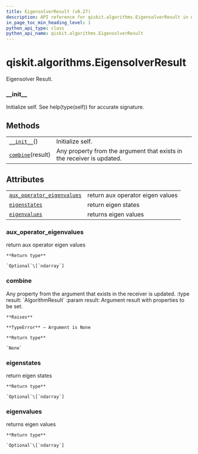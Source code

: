 ```yaml
---
title: EigensolverResult (v0.27)
description: API reference for qiskit.algorithms.EigensolverResult in qiskit v0.27
in_page_toc_min_heading_level: 1
python_api_type: class
python_api_name: qiskit.algorithms.EigensolverResult
---
```


<span id="qiskit-algorithms-eigensolverresult" />

# qiskit.algorithms.EigensolverResult

<Class id="qiskit.algorithms.EigensolverResult" isDedicatedPage={true} github="https://github.com/qiskit/qiskit/tree/stable/0.17/qiskit/algorithms/eigen_solvers/eigen_solver.py" signature="EigensolverResult" modifiers="class">
  Eigensolver Result.

  ### \_\_init\_\_

  <Function id="qiskit.algorithms.EigensolverResult.__init__" signature="__init__()">
    Initialize self. See help(type(self)) for accurate signature.
  </Function>

  ## Methods

  |                                                                                                                 |                                                                        |
  | --------------------------------------------------------------------------------------------------------------- | ---------------------------------------------------------------------- |
  | [`__init__`](#qiskit.algorithms.EigensolverResult.__init__ "qiskit.algorithms.EigensolverResult.__init__")()    | Initialize self.                                                       |
  | [`combine`](#qiskit.algorithms.EigensolverResult.combine "qiskit.algorithms.EigensolverResult.combine")(result) | Any property from the argument that exists in the receiver is updated. |

  ## Attributes

  |                                                                                                                                                            |                                  |
  | ---------------------------------------------------------------------------------------------------------------------------------------------------------- | -------------------------------- |
  | [`aux_operator_eigenvalues`](#qiskit.algorithms.EigensolverResult.aux_operator_eigenvalues "qiskit.algorithms.EigensolverResult.aux_operator_eigenvalues") | return aux operator eigen values |
  | [`eigenstates`](#qiskit.algorithms.EigensolverResult.eigenstates "qiskit.algorithms.EigensolverResult.eigenstates")                                        | return eigen states              |
  | [`eigenvalues`](#qiskit.algorithms.EigensolverResult.eigenvalues "qiskit.algorithms.EigensolverResult.eigenvalues")                                        | returns eigen values             |

  ### aux\_operator\_eigenvalues

  <Attribute id="qiskit.algorithms.EigensolverResult.aux_operator_eigenvalues">
    return aux operator eigen values

    **Return type**

    `Optional`\[`ndarray`]
  </Attribute>

  ### combine

  <Function id="qiskit.algorithms.EigensolverResult.combine" signature="combine(result)">
    Any property from the argument that exists in the receiver is updated. :type result: `AlgorithmResult` :param result: Argument result with properties to be set.

    **Raises**

    **TypeError** – Argument is None

    **Return type**

    `None`
  </Function>

  ### eigenstates

  <Attribute id="qiskit.algorithms.EigensolverResult.eigenstates">
    return eigen states

    **Return type**

    `Optional`\[`ndarray`]
  </Attribute>

  ### eigenvalues

  <Attribute id="qiskit.algorithms.EigensolverResult.eigenvalues">
    returns eigen values

    **Return type**

    `Optional`\[`ndarray`]
  </Attribute>
</Class>

